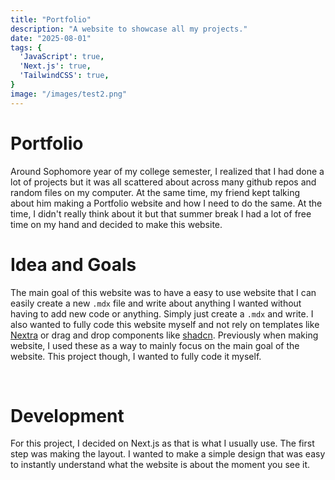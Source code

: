 ```yaml
---
title: "Portfolio"
description: "A website to showcase all my projects."
date: "2025-08-01"
tags: {
  'JavaScript': true,
  'Next.js': true,
  'TailwindCSS': true,
}
image: "/images/test2.png"
---
```


# Portfolio

Around Sophomore year of my college semester, I realized that I had done a lot of projects but it was all scattered about across many github repos and random files on my computer. At the same time, my friend kept talking about him making a Portfolio website and how I need to do the same. At the time, I didn't really think about it but that summer break I had a lot of free time on my hand and decided to make this website. 

# Idea and Goals
The main goal of this website was to have a easy to use website that I can easily create a new `.mdx` file and write about anything I wanted without having to add new code or anything. Simply just create a `.mdx` and write. I also wanted to fully code this website myself and not rely on templates like [Nextra](https://nextra.site/) or drag and drop components like [shadcn](https://ui.shadcn.com/). Previously when making website, I used these as a way to mainly focus on the main goal of the website. This project though, I wanted to fully code it myself.

<br/>

# Development
For this project, I decided on Next.js as that is what I usually use. The first step was making the layout. I wanted to make a simple design that was easy to instantly understand what the website is about the moment you see it.